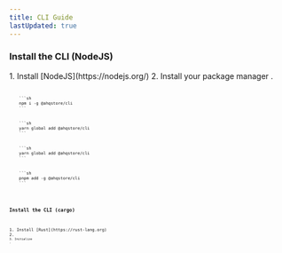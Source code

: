 ```yaml
---
title: CLI Guide
lastUpdated: true
---
```



### Install the CLI (NodeJS)
<Steps>
  1. Install [NodeJS](https://nodejs.org/)
  2. Install your package manager
  .  <Tabs syncKey="pkg"> <TabItem label="npm"> <Code lang="sh" code="npm i -g npm"/> </TabItem> <TabItem label="yarn classic"> <Code lang="sh" code="npm i -g yarn"/> </TabItem> <TabItem label="yarn berry"> <Code lang="sh" code="npm i -g yarn; yarn version set berry"/> </TabItem> <TabItem label="pnpm"> <Code lang="sh" code="npm i -g pnpm"/> </TabItem> </Tabs>
</Steps>
<Tabs syncKey="pkg">
  <TabItem label="npm">
    ```sh
    npm i -g @ahqstore/cli
    ```
  </TabItem>
  <TabItem label="yarn classic">
    ```sh
    yarn global add @ahqstore/cli
    ```
  </TabItem>
  <TabItem label="yarn berry">
    ```sh
    yarn global add @ahqstore/cli
    ```
  </TabItem>
  <TabItem label="pnpm">
    ```sh
    pnpm add -g @ahqstore/cli
    ```
  </TabItem>
</Tabs>

### Install the CLI (cargo)
<Steps>
1. Install [Rust](https://rust-lang.org)
2. <Tabs> <TabItem label="Install Using Cargo"> <Code lang="sh" code="cargo install ahqstore_cli_rs"/> </TabItem> <TabItem label="Install Using Cargo binstall"> <Code lang="sh" code={"cargo install cargo-binstall\ncargo binstall ahqstore_cli_rs"} /> </TabItem> </Tabs>
3. Initialize 
. <Code lang="sh" code="ahqstore" />
</Steps>